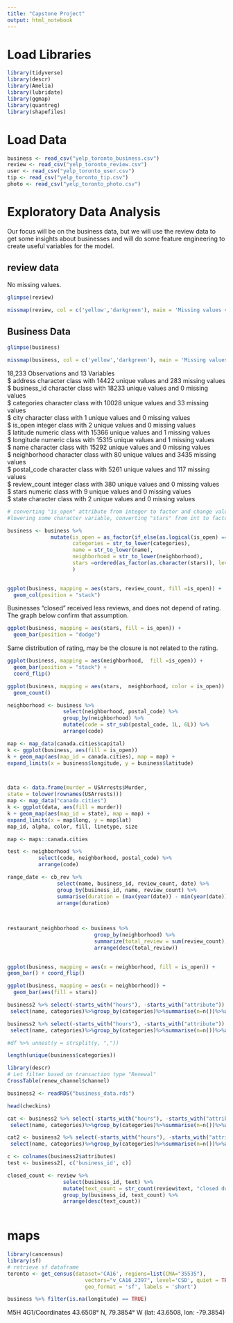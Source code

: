 ---
title: "Capstone Project"
output: html_notebook
---


# Load Libraries

```{r}
library(tidyverse)
library(descr)
library(Amelia)
library(lubridate)
library(ggmap)
library(quantreg)
library(shapefiles)
```

# Load Data

```{r}
business <- read_csv("yelp_toronto_business.csv")
review <- read_csv("yelp_toronto_review.csv")
user <- read_csv("yelp_toronto_user.csv")
tip <- read_csv("yelp_toronto_tip.csv")
photo <- read_csv("yelp_toronto_photo.csv")
```

# Exploratory Data Analysis

Our focus will be on the business data, but we will use the review data to get some insights about businesses and will do some feature engineering to create useful variables for the model.

## review data

No missing values.

```{r}
glimpse(review)
```
```{r}
missmap(review, col = c('yellow','darkgreen'), main = 'Missing values vs observed')
```


## Business Data

```{r}
glimpse(business)
```


```{r}
missmap(business, col = c('yellow','darkgreen'), main = 'Missing values vs observed')
```

18,233 Observations and 13 Variables  
$ address      character class with 14422 unique values and 283 missing values  
$ business_id  character class with 18233 unique values and 0 missing values  
$ categories   character class with 10028 unique values and 33 missing values  
$ city         character class with 1 unique values and 0 missing values  
$ is_open      integer class with 2 unique values and 0 missing values  
$ latitude     numeric class with 15366 unique values and 1 missing values  
$ longitude    numeric class with 15315 unique values and 1 missing values  
$ name         character class with 15292 unique values and 0 missing values  
$ neighborhood character class with 80 unique values and 3435 missing values  
$ postal_code  character class with 5261 unique values and 117 missing values  
$ review_count integer class with 380 unique values and 0 missing values  
$ stars        numeric class with 9 unique values and 0 missing values  
$ state        character class with 2 unique values and 0 missing values  





```{r}
# converting "is_open" attribute from integer to factor and change values to yes or no
#lowering some character variable, converting "stars" from int to factor

business <- business %>% 
              mutate(is_open = as_factor(if_else(as.logical(is_open) == TRUE, "yes", "no")), 
                     categories = str_to_lower(categories),
                     name = str_to_lower(name),
                     neighborhood = str_to_lower(neighborhood),
                     stars =ordered(as_factor(as.character(stars)), levels = c("1", "1.5", "2", "2.5", "3", "3.5", "4", "4.5", "5"))
                     ) 
  
```

```{r}
ggplot(business, mapping = aes(stars, review_count, fill =is_open)) +
  geom_col(position = "stack")
```

Businesses "closed" received less reviews, and does not depend of rating. The graph below confirm that assumption. 



```{r}
ggplot(business, mapping = aes(stars, fill = is_open)) +
  geom_bar(position = "dodge")
```

Same distribution of rating, may be the closure is not related to the rating.

```{r}
ggplot(business, mapping = aes(neighborhood,  fill =is_open)) +
  geom_bar(position = "stack") +
  coord_flip()
```

```{r}
ggplot(business, mapping = aes(stars,  neighborhood, color = is_open)) +
  geom_count()
```



```{r}
neighborhood <- business %>% 
                  select(neighborhood, postal_code) %>% 
                  group_by(neighborhood) %>%
                  mutate(code = str_sub(postal_code, 1L, 6L)) %>%
                  arrange(code)
```




```{r}

map <- map_data(canada.cities$capital)
k <- ggplot(business, aes(fill = is_open))
k + geom_map(aes(map_id = canada.cities), map = map) +
expand_limits(x = business$longitude, y = business$latitude)



data <- data.frame(murder = USArrests$Murder,
state = tolower(rownames(USArrests)))
map <- map_data("canada.cities")
k <- ggplot(data, aes(fill = murder))
k + geom_map(aes(map_id = state), map = map) +
expand_limits(x = map$long, y = map$lat)
map_id, alpha, color, fill, linetype, size

map <- maps::canada.cities

```








```{r}
test <- neighborhood %>% 
          select(code, neighborhood, postal_code) %>%
          arrange(code)
```


```{r}
range_date <- cb_rev %>% 
                select(name, business_id, review_count, date) %>%
                group_by(business_id, name, review_count) %>% 
                summarise(duration = (max(year(date)) - min(year(date)))) %>%
                arrange(duration)
                
                
```



```{r}
restaurant_neighborhood <- business %>% 
                            group_by(neighborhood) %>%
                            summarize(total_review = sum(review_count), mean_stars = round(mean(stars),1)) %>%
                            arrange(desc(total_review))
                           
```

```{r}
ggplot(business, mapping = aes(x = neighborhood, fill = is_open)) +
geom_bar() + coord_flip()
```



```{r}
ggplot(business, mapping = aes(x = neighborhood)) +
  geom_bar(aes(fill = stars))
```


```{r}
business2 %>% select(-starts_with("hours"), -starts_with("attribute")) %>% filter(city == 'Toronto') %>% unnest(categories) %>%
 select(name, categories)%>%group_by(categories)%>%summarise(n=n())%>%arrange(desc(n))%>%head(20)
```


```{r}
business2 %>% select(-starts_with("hours"), -starts_with("attribute")) %>% filter(city == 'Toronto') %>% unnest(categories = strsplit(categories, ",")) %>%
 select(name, categories)%>%group_by(categories)%>%summarise(n=n())%>%arrange(desc(n))%>%head(20)

#df %>% unnest(y = strsplit(y, ","))
```




```{r}
length(unique(business$categories))
```


```{r}
library(descr)
# Let filter based on transaction type "Renewal"
CrossTable(renew_channel$channel)
```


```{r}
business2 <- readRDS("business_data.rds")
```


```{r}
head(checkins)
```

```{r}
cat <- business2 %>% select(-starts_with("hours"), -starts_with("attribute")) %>% filter(city == 'Toronto') %>% unnest(categories = strsplit(categories, ",")) %>%
 select(name, categories)%>%group_by(categories)%>%summarise(n=n())%>%arrange(desc(n))
```


```{r}
cat2 <- business2 %>% select(-starts_with("hours"), -starts_with("attribute")) %>% filter(city == 'Toronto') %>% unnest(categories) %>%
 select(name, categories)%>%group_by(categories)%>%summarise(n=n())%>%arrange(desc(n))
```


```{r}
c <- colnames(business2$attributes)
test <- business2[, c('business_id', c)]
```


```{r}
closed_count <- review %>%
                  select(business_id, text) %>%
                  mutate(text_count = str_count(review$text, "closed down")) %>%
                  group_by(business_id, text_count) %>%
                  arrange(desc(text_count))
                  
```


# maps

```{r}
library(cancensus)
library(sf)
# retrieve sf dataframe
toronto <- get_census(dataset='CA16', regions=list(CMA="35535"),
                         vectors="v_CA16_2397", level='CSD', quiet = TRUE, 
                         geo_format = 'sf', labels = 'short')
```

```{r}
business %>% filter(is.na(longitude) == TRUE)
```
M5H 4G1/Coordinates
43.6508° N, 79.3854° W (lat: 43.6508, lon: -79.3854)




```{r}

```


